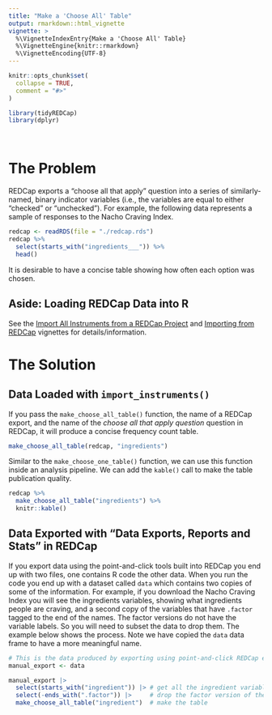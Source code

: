 ```yaml
---
title: "Make a 'Choose All' Table"
output: rmarkdown::html_vignette
vignette: >
  %\VignetteIndexEntry{Make a 'Choose All' Table}
  %\VignetteEngine{knitr::rmarkdown}
  %\VignetteEncoding{UTF-8}
---
```


```r
knitr::opts_chunk$set(
  collapse = TRUE,
  comment = "#>"
)
```

```r
library(tidyREDCap)
library(dplyr)
```

</br>


# The Problem 

REDCap exports a "choose all that apply" question into a series of similarly-named, binary indicator variables (i.e., the variables are equal to either "checked" or "unchecked"). For example, the following data represents a sample of responses to the Nacho Craving Index.
```r
redcap <- readRDS(file = "./redcap.rds")
redcap %>% 
  select(starts_with("ingredients___")) %>% 
  head()
```
It is desirable to have a concise table showing how often each option was chosen.

## Aside: Loading REDCap Data into R
See the [Import All Instruments from a REDCap Project](../doc/importInstruments.html) and [Importing from REDCap](../doc/useAPI.html) vignettes for details/information.

# The Solution

## Data Loaded with `import_instruments()`

If you pass the `make_choose_all_table()` function, the name of a REDCap export, and the name of the _choose all that apply question_ question in REDCap, it will produce a concise frequency count table. 
```r
make_choose_all_table(redcap, "ingredients") 
```

Similar to the `make_choose_one_table()` function, we can use this function inside an analysis pipeline. We can add the `kable()` call to make the table publication quality.
```r
redcap %>% 
  make_choose_all_table("ingredients") %>% 
  knitr::kable()
```


## Data Exported with "Data Exports, Reports and Stats" in REDCap 

If you export data using the point-and-click tools built into REDCap you end up with two files, one contains R code the other data.  When you run the code you end up with a dataset called `data` which contains two copies of some of the information.  For example, if you download the Nacho Craving Index you will see the ingredients variables, showing what ingredients people are craving, and a second copy of the variables that have `.factor` tagged to the end of the names.  The factor versions do not have the variable labels. So you will need to subset the data to drop them.  The example below shows the process.  Note we have copied the `data` data frame to have a more meaningful name. 

```r
# This is the data produced by exporting using point-and-click REDCap export.
manual_export <- data

manual_export |>   
  select(starts_with("ingredient")) |> # get all the ingredient variables
  select(-ends_with(".factor")) |>     # drop the factor version of the ingredient variables
  make_choose_all_table("ingredient")  # make the table
```                 
                 
